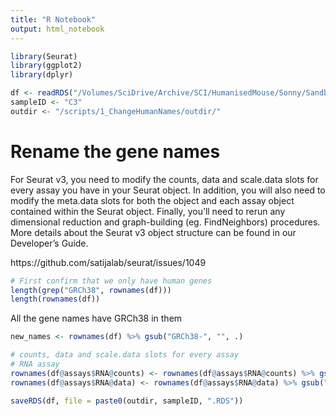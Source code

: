 ```yaml
---
title: "R Notebook"
output: html_notebook
---
```


```r
library(Seurat)
library(ggplot2)
library(dplyr)
```

```r
df <- readRDS("/Volumes/SciDrive/Archive/SCI/HumanisedMouse/Sonny/Sandbox/20220210_TestSonnysCode/outdir/HumanisedMouse_HumanOnly_C3.RDS")
sampleID <- "C3"
outdir <- "/scripts/1_ChangeHumanNames/outdir/"
```


# Rename the gene names

For Seurat v3, you need to modify the counts, data and scale.data slots for every assay you have in your Seurat object. In addition, you will also need to modify the meta.data slots for both the object and each assay object contained within the Seurat object. Finally, you'll need to rerun any dimensional reduction and graph-building (eg. FindNeighbors) procedures. More details about the Seurat v3 object structure can be found in our Developer's Guide.

https://github.com/satijalab/seurat/issues/1049

```r
# First confirm that we only have human genes
length(grep("GRCh38", rownames(df)))
length(rownames(df))
```
All the gene names have GRCh38 in them

```r
new_names <- rownames(df) %>% gsub("GRCh38-", "", .)
```

```r
# counts, data and scale.data slots for every assay
# RNA assay
rownames(df@assays$RNA@counts) <- rownames(df@assays$RNA@counts) %>% gsub("GRCh38-", "", .)
rownames(df@assays$RNA@data) <- rownames(df@assays$RNA@data) %>% gsub("GRCh38-", "", .)
```

```r
saveRDS(df, file = paste0(outdir, sampleID, ".RDS"))
```

